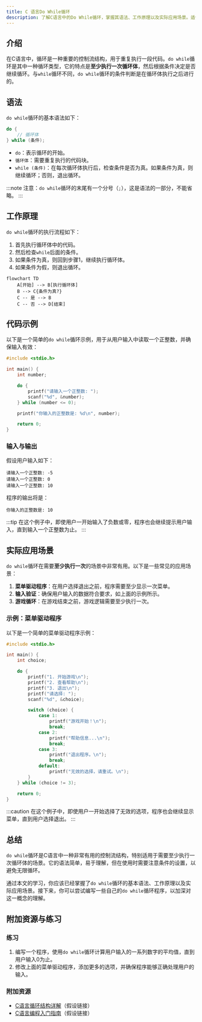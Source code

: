 ```yaml
---
title: C 语言Do While循环
description: 了解C语言中的Do While循环，掌握其语法、工作原理以及实际应用场景。适合初学者学习控制流的基础知识。
---
```


## 介绍

在C语言中，循环是一种重要的控制流结构，用于重复执行一段代码。`do while`循环是其中一种循环类型，它的特点是**至少执行一次循环体**，然后根据条件决定是否继续循环。与`while`循环不同，`do while`循环的条件判断是在循环体执行之后进行的。

## 语法

`do while`循环的基本语法如下：

```c
do {
    // 循环体
} while (条件);
```

- `do`：表示循环的开始。
- `循环体`：需要重复执行的代码块。
- `while (条件)`：在每次循环体执行后，检查条件是否为真。如果条件为真，则继续循环；否则，退出循环。

:::note
注意：`do while`循环的末尾有一个分号（`;`），这是语法的一部分，不能省略。
:::

## 工作原理

`do while`循环的执行流程如下：

1. 首先执行循环体中的代码。
2. 然后检查`while`后面的条件。
3. 如果条件为真，则回到步骤1，继续执行循环体。
4. 如果条件为假，则退出循环。

```mermaid
flowchart TD
    A[开始] --> B[执行循环体]
    B --> C{条件为真?}
    C -- 是 --> B
    C -- 否 --> D[结束]
```

## 代码示例

以下是一个简单的`do while`循环示例，用于从用户输入中读取一个正整数，并确保输入有效：

```c
#include <stdio.h>

int main() {
    int number;

    do {
        printf("请输入一个正整数: ");
        scanf("%d", &number);
    } while (number <= 0);

    printf("你输入的正整数是: %d\n", number);

    return 0;
}
```

### 输入与输出

假设用户输入如下：

```
请输入一个正整数: -5
请输入一个正整数: 0
请输入一个正整数: 10
```

程序的输出将是：

```
你输入的正整数是: 10
```

:::tip
在这个例子中，即使用户一开始输入了负数或零，程序也会继续提示用户输入，直到输入一个正整数为止。
:::

## 实际应用场景

`do while`循环在需要**至少执行一次**的场景中非常有用。以下是一些常见的应用场景：

1. **菜单驱动程序**：在用户选择退出之前，程序需要至少显示一次菜单。
2. **输入验证**：确保用户输入的数据符合要求，如上面的示例所示。
3. **游戏循环**：在游戏结束之前，游戏逻辑需要至少执行一次。

### 示例：菜单驱动程序

以下是一个简单的菜单驱动程序示例：

```c
#include <stdio.h>

int main() {
    int choice;

    do {
        printf("1. 开始游戏\n");
        printf("2. 查看帮助\n");
        printf("3. 退出\n");
        printf("请选择: ");
        scanf("%d", &choice);

        switch (choice) {
            case 1:
                printf("游戏开始！\n");
                break;
            case 2:
                printf("帮助信息...\n");
                break;
            case 3:
                printf("退出程序。\n");
                break;
            default:
                printf("无效的选择，请重试。\n");
        }
    } while (choice != 3);

    return 0;
}
```

:::caution
在这个例子中，即使用户一开始选择了无效的选项，程序也会继续显示菜单，直到用户选择退出。
:::

## 总结

`do while`循环是C语言中一种非常有用的控制流结构，特别适用于需要至少执行一次循环体的场景。它的语法简单，易于理解，但在使用时需要注意条件的设置，以避免无限循环。

通过本文的学习，你应该已经掌握了`do while`循环的基本语法、工作原理以及实际应用场景。接下来，你可以尝试编写一些自己的`do while`循环程序，以加深对这一概念的理解。

## 附加资源与练习

### 练习

1. 编写一个程序，使用`do while`循环计算用户输入的一系列数字的平均值，直到用户输入0为止。
2. 修改上面的菜单驱动程序，添加更多的选项，并确保程序能够正确处理用户的输入。

### 附加资源

- [C语言循环结构详解](https://example.com/c-loops)（假设链接）
- [C语言编程入门指南](https://example.com/c-basics)（假设链接）
